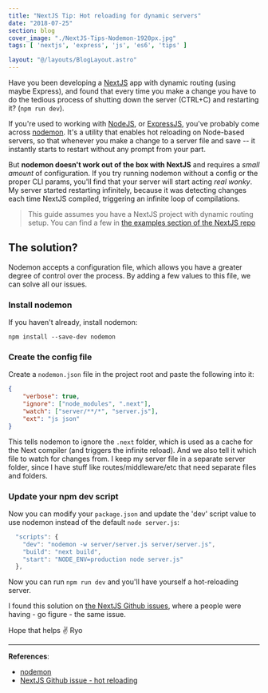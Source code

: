 ```yaml
---
title: "NextJS Tip: Hot reloading for dynamic servers"
date: "2018-07-25"
section: blog
cover_image: "./NextJS-Tips-Nodemon-1920px.jpg"
tags: [ 'nextjs', 'express', 'js', 'es6', 'tips' ]

layout: "@/layouts/BlogLayout.astro"
---
```


Have you been developing a [NextJS](http://nextjs.org) app with dynamic routing (using maybe Express), and found that every time you make a change you have to do the tedious process of shutting down the server (CTRL+C) and restarting it? (`npm run dev`).

If you're used to working with [NodeJS](http://nodejs.org), or [ExpressJS](https://expressjs.com/), you've probably come across [nodemon](https://github.com/remy/nodemon). It's a utility that enables hot reloading on Node-based servers, so that whenever you make a change to a server file and save -- it instantly starts to restart without any prompt from your part.

But **nodemon doesn't work out of the box with NextJS** and requires a *small amount* of configuration. If you try running nodemon without a config or the proper CLI params, you'll find that your server will start acting *real wonky*. My server started restarting infinitely, because it was detecting changes each time NextJS compiled, triggering an infinite loop of compilations.

> This guide assumes you have a NextJS project with dynamic routing setup. You can find a few in [the examples section of the NextJS repo](https://github.com/zeit/next.js/tree/master/examples) 

## The solution?

Nodemon accepts a configuration file, which allows you have a greater degree of control over the process. By adding a few values to this file, we can solve all our issues.

### Install nodemon

If you haven't already, install nodemon:

`npm install --save-dev nodemon`

### Create the config file

Create a `nodemon.json` file in the project root and paste the following into it:

```json
{
    "verbose": true,
    "ignore": ["node_modules", ".next"],
    "watch": ["server/**/*", "server.js"],
    "ext": "js json"
}
```

This tells nodemon to ignore the `.next` folder, which is used as a cache for the Next compiler (and triggers the infinite reload). And we also tell it which file to watch for changes from. I keep my server file in a separate server folder, since I have stuff like routes/middleware/etc that need separate files and folders.

### Update your npm dev script

Now you can modify your `package.json` and update the 'dev' script value to use nodemon instead of the default `node server.js`:

```js
  "scripts": {
    "dev": "nodemon -w server/server.js server/server.js",
    "build": "next build",
    "start": "NODE_ENV=production node server.js"
  },
```

Now you can run `npm run dev` and you'll have yourself a hot-reloading server.

I found this solution on [the NextJS Github issues](https://github.com/zeit/next.js/issues/791), where a people were having - go figure - the same issue.

Hope that helps ✌️
Ryo

***

**References**:

* [nodemon](https://github.com/remy/nodemon)
* [NextJS Github issue - hot reloading](https://github.com/zeit/next.js/issues/791)
